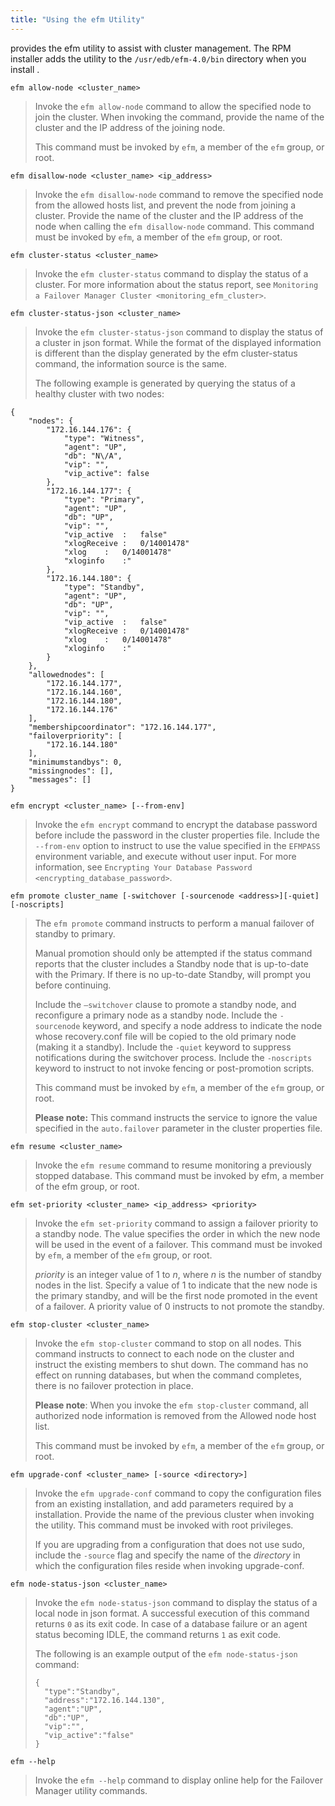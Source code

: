 ```yaml
---
title: "Using the efm Utility"
---
```


<div id="using_efm_utility" class="registered_link"></div>


provides the efm utility to assist with cluster management. The RPM installer adds the utility to the `/usr/edb/efm-4.0/bin` directory when you install .

<div id="efm_allow_node" class="registered_link"></div>



`efm allow-node <cluster_name>`

> Invoke the `efm allow-node` command to allow the specified node to join the cluster. When invoking the command, provide the name of the cluster and the IP address of the joining node.
>
> This command must be invoked by `efm`, a member of the `efm` group, or root.

<div id="efm_disallow_node" class="registered_link"></div>



`efm disallow-node <cluster_name> <ip_address>`

> Invoke the `efm disallow-node` command to remove the specified node from the allowed hosts list, and prevent the node from joining a cluster. Provide the name of the cluster and the IP address of the node when calling the `efm disallow-node` command. This command must be invoked by `efm`, a member of the `efm` group, or root.

<div id="efm_cluster_status" class="registered_link"></div>



`efm cluster-status <cluster_name>`

> Invoke the `efm cluster-status` command to display the status of a cluster. For more information about the status report, see `Monitoring a Failover Manager Cluster <monitoring_efm_cluster>`.

<div id="efm_cluster_status-json" class="registered_link"></div>



`efm cluster-status-json <cluster_name>`

> Invoke the `efm cluster-status-json` command to display the status of a cluster in json format. While the format of the displayed information is different than the display generated by the efm cluster-status command, the information source is the same.
>
> The following example is generated by querying the status of a healthy cluster with two nodes:

    {
        "nodes": {
            "172.16.144.176": {
                "type": "Witness",
                "agent": "UP",
                "db": "N\/A",
                "vip": "",
                "vip_active": false
            },
            "172.16.144.177": {
                "type": "Primary",
                "agent": "UP",
                "db": "UP",
                "vip": "",
                "vip_active  :   false"
                "xlogReceive :   0/14001478"
                "xlog    :   0/14001478"
                "xloginfo    :"
            },
            "172.16.144.180": {
                "type": "Standby",
                "agent": "UP",
                "db": "UP",
                "vip": "",
                "vip_active  :   false"
                "xlogReceive :   0/14001478"
                "xlog    :   0/14001478"
                "xloginfo    :"
            }
        },
        "allowednodes": [
            "172.16.144.177",
            "172.16.144.160",
            "172.16.144.180",
            "172.16.144.176"
        ],
        "membershipcoordinator": "172.16.144.177",
        "failoverpriority": [
            "172.16.144.180"
        ],
        "minimumstandbys": 0,
        "missingnodes": [],
        "messages": []
    }

<div id="efm_encrypt" class="registered_link"></div>



`efm encrypt <cluster_name> [--from-env]`

> Invoke the `efm encrypt` command to encrypt the database password before include the password in the cluster properties file. Include the `--from-env` option to instruct to use the value specified in the `EFMPASS` environment variable, and execute without user input. For more information, see `Encrypting Your Database Password <encrypting_database_password>`.

<div id="efm_promote" class="registered_link"></div>



`efm promote cluster_name [-switchover [-sourcenode <address>][-quiet][-noscripts]`

> The `efm promote` command instructs to perform a manual failover of standby to primary.
>
> Manual promotion should only be attempted if the status command reports that the cluster includes a Standby node that is up-to-date with the Primary. If there is no up-to-date Standby, will prompt you before continuing.
>
> Include the `–switchover` clause to promote a standby node, and reconfigure a primary node as a standby node. Include the `-sourcenode` keyword, and specify a node address to indicate the node whose recovery.conf file will be copied to the old primary node (making it a standby). Include the `-quiet` keyword to suppress notifications during the switchover process. Include the `-noscripts` keyword to instruct to not invoke fencing or post-promotion scripts.
>
> This command must be invoked by `efm`, a member of the `efm` group, or root.
>
> **Please note:** This command instructs the service to ignore the value specified in the `auto.failover` parameter in the cluster properties file.

<div id="efm_resume" class="registered_link"></div>



`efm resume <cluster_name>`

> Invoke the `efm resume` command to resume monitoring a previously stopped database. This command must be invoked by efm, a member of the efm group, or root.

<div id="efm_set_priority" class="registered_link"></div>



`efm set-priority <cluster_name> <ip_address> <priority>`

> Invoke the `efm set-priority` command to assign a failover priority to a standby node. The value specifies the order in which the new node will be used in the event of a failover. This command must be invoked by `efm`, a member of the `efm` group, or root.
>
> *priority* is an integer value of 1 to *n*, where *n* is the number of standby nodes in the list. Specify a value of 1 to indicate that the new node is the primary standby, and will be the first node promoted in the event of a failover. A priority value of 0 instructs to not promote the standby.

<div id="efm_stop_cluster" class="registered_link"></div>



`efm stop-cluster <cluster_name>`

> Invoke the `efm stop-cluster` command to stop on all nodes. This command instructs to connect to each node on the cluster and instruct the existing members to shut down. The command has no effect on running databases, but when the command completes, there is no failover protection in place.
>
> **Please note**: When you invoke the `efm stop-cluster` command, all authorized node information is removed from the Allowed node host list.
>
> This command must be invoked by `efm`, a member of the `efm` group, or root.

<div id="efm_upgrade_conf" class="registered_link"></div>



`efm upgrade-conf <cluster_name> [-source <directory>]`

> Invoke the `efm upgrade-conf` command to copy the configuration files from an existing installation, and add parameters required by a installation. Provide the name of the previous cluster when invoking the utility. This command must be invoked with root privileges.
>
> If you are upgrading from a configuration that does not use sudo, include the `-source` flag and specify the name of the *directory* in which the configuration files reside when invoking upgrade-conf.

<div id="efm_node_status_json" class="registered_link"></div>



`efm node-status-json <cluster_name>`

> Invoke the `efm node-status-json` command to display the status of a local node in json format. A successful execution of this command returns `0` as its exit code. In case of a database failure or an agent status becoming IDLE, the command returns `1` as exit code.
>
> The following is an example output of the `efm node-status-json` command:
>
>     {
>       "type":"Standby",
>       "address":"172.16.144.130",
>       "agent":"UP",
>       "db":"UP",
>       "vip":"",
>       "vip_active":"false"
>     }

<div id="efm_help" class="registered_link"></div>



`efm --help`

> Invoke the `efm --help` command to display online help for the Failover Manager utility commands.
